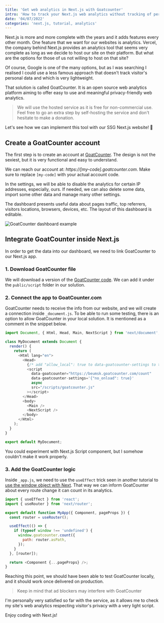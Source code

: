 ```yaml
---
title: 'Get web analytics in Next.js with Goatcounter'
intro: 'How to track your Next.js web analytics without tracking of personal data with Goatcounter'
date: '04/07/2022'
categories: 'next.js, tutorial, analytics'
---
```



Next.js is more and more complete with the years and it adds features every other month. One feature that we want for our websites is analytics. Vercel, the company behind Next.js provides an analytics tool that seems very complete as long as we decide to host our site on their platform. But what are the options for those of us not willing to host on that site?

Of course, Google is one of the many options, but as I was searching I realised I could use a less famous approach that doesn't track visitor's personal data and which is very lightweight.

That solution is called GoatCounter. It is an open source web analytics platform aiming to offer easy to use and meaningful privacy-friendly web analytics.

> We will use the hosted service as it is free for non-commercial use. Feel free to go an extra step by self-hosting the service and don't hesitate to make a donation.

Let's see how we can implement this tool with our SSG Next.js website! 🚀

## Create a GoatCounter account

The first step is to create an account at <a href="https://goatcounter.com/signup" target="_blank">GoatCounter</a>.
The design is not the sexiest, but it is very functional and easy to understand.

We can reach our account at: _https://[my-code].goatcounter.com_. Make sure to replace `[my-code]` with your actual account code.

In the settings, we will be able to disable the analytics for certain IP addresses, especially, ours.
If needed, we can also delete some data, import some other data and manage many other settings.

The dashboard presents useful data about pages traffic, top referrers, visitors locations, browsers, devices, etc. The layout of this dashboard is editable.

![GoatCounter dashboard example](https://static.zgo.at/screenshot.png)

## Integrate GoatCounter inside Next.js

In order to get the data into our dashboard, we need to link GoatCounter to our Next.js app.

### 1. Download GoatCounter file

We will download a version of the <a href="https://gc.zgo.at/count.js" target="_blank">GoatCounter code</a>.
We can add it under the `public/script` folder in our solution.

### 2. Connect the app to GoatCounter.com

GoatCounter needs to receive the info from our website, and we will create a connection inside `_document.js`. To be able to run some testing, there is an option to allow GoatCounter in your local solution. It is mentioned as a comment in the snippet below.

```js
import Document, { Html, Head, Main, NextScript } from 'next/document';

class MyDocument extends Document {
  render() {
    return (
      <Html lang="en">
        <Head>
          {/* add "allow_local": true to data-goatcounter-settings to test in local env */}
          <script
            data-goatcounter="https://beumsk.goatcounter.com/count"
            data-goatcounter-settings='{"no_onload": true}'
            async
            src="/scripts/goatcounter.js"
          ></script>
        </Head>
        <body>
          <Main />
          <NextScript />
        </body>
      </Html>
    );
  }
}

export default MyDocument;
```

You could experiment with Next.js Script component, but I somehow couldn't make it work properly.

### 3. Add the GoatCounter logic

Inside `_app.js`, we need to use the `useEffect` trick seen in another tutorial to [use the window object with Next](/blog/fix-the-window-is-not-defined-error). That way we can inform GoatCounter about every route change it can count in its analytics.

```js
import { useEffect } from 'react';
import { useRouter } from 'next/router';

export default function MyApp({ Component, pageProps }) {
  const router = useRouter();

  useEffect(() => {
    if (typeof window !== 'undefined') {
      window.goatcounter.count({
        path: router.asPath,
      });
    }
  }, [router]);

  return <Component {...pageProps} />;
}
```

Reaching this point, we should have been able to test GoatCounter locally, and it should work once delivered on production.

> Keep in mind that ad blockers may interfere with GoatCounter

I'm personally very satisfied so far with the service, as it allows me to check my site's web analytics respecting visitor's privacy with a very light script.

Enjoy coding with Next.js!

